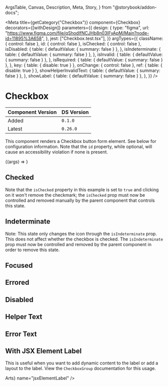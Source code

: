   ArgsTable,
  Canvas,
  Description,
  Meta,
  Story,
} from "@storybook/addon-docs";


<Meta
  title={getCategory("Checkbox")}
  component={Checkbox}
  decorators={[withDesign]}
  parameters={{
    design: {
      type: "figma",
      url: "https://www.figma.com/file/qShodlfNCJHb8n03IFyApM/Main?node-id=11895%3A658",
    },
    jest: ["Checkbox.test.tsx"],
  }}
  argTypes={{
    className: { control: false },
    id: { control: false },
    isChecked: { control: false },
    isDisabled: {
      table: { defaultValue: { summary: false } },
    },
    isIndeterminate: {
      table: { defaultValue: { summary: false } },
    },
    isInvalid: {
      table: { defaultValue: { summary: false } },
    },
    isRequired: {
      table: { defaultValue: { summary: false } },
    },
    key: { table: { disable: true } },
    onChange: { control: false },
    ref: { table: { disable: true } },
    showHelperInvalidText: {
      table: { defaultValue: { summary: false } },
    },
    showLabel: {
      table: { defaultValue: { summary: false } },
    },
  }}
/>

# Checkbox

| Component Version | DS Version |
| ----------------- | ---------- |
| Added             | `0.1.0`    |
| Latest            | `0.26.0`   |

<Description of={Checkbox} />

This component renders a Checkbox button form element. See below for configuration
information. Note that the `id` property, while optional, will cause an
accessibility violation if none is present.

<Canvas withToolbar>
  <Story
    name="Checkbox"
    args={{
      className: undefined,
      helperText: "This is the helper text!",
      id: "checkbox_id",
      invalidText: "This is the error text :(",
      isChecked: undefined,
      isDisabled: false,
      isIndeterminate: false,
      isInvalid: false,
      isRequired: false,
      labelText: "Test Label",
      name: "test_name",
      onChange: undefined,
      showHelperInvalidText: true,
      showLabel: true,
      value: "1",
    }}
  >
    {(args) => <Checkbox {...args} />}
  </Story>
</Canvas>

<ArgsTable story="Checkbox" />

## Checked

Note that the `isChecked` property in this example is set to `true` and clicking
on it won't remove the checkmark; the `isChecked` prop must now be controlled
and removed manually by the parent component that controls this state.

<Canvas>
  <DSProvider>
    <Checkbox id="isChecked" labelText="I am checked" isChecked value="1" />
  </DSProvider>
</Canvas>

## Indeterminate

Note: This state only changes the icon through the `isIndeterminate` prop. This
does not affect whether the checkbox is checked. The `isIndeterminate` prop must
now be controlled and removed by the parent component in order to remove this state.

<Canvas>
  <DSProvider>
    <Checkbox
      id="indeterminate"
      labelText="I am indeterminate"
      isIndeterminate
    />
  </DSProvider>
</Canvas>

## Focused

<Canvas>
  <DSProvider>
    <Checkbox labelText="Click or tab to the Checkbox to see its focus state" />
  </DSProvider>
</Canvas>

## Errored

<Canvas>
  <DSProvider>
    <HStack>
      <Checkbox isInvalid labelText="I am in an error state" />
      <Checkbox
        isInvalid
        isChecked
        labelText="I am checked in an error state"
      />
    </HStack>
  </DSProvider>
</Canvas>

## Disabled

<Canvas>
  <DSProvider>
    <HStack>
      <Checkbox isDisabled labelText="I am disabled" />
      <Checkbox isDisabled isChecked labelText="I am checked and disabled" />
    </HStack>
  </DSProvider>
</Canvas>

## Helper Text

<Canvas>
  <DSProvider>
    <Checkbox
      name="testHelperText"
      labelText="I have helper text"
      helperText="I am the helper text for this Checkbox"
    />
  </DSProvider>
</Canvas>

## Error Text

<Canvas>
  <DSProvider>
    <Checkbox
      name="testinvalidText"
      labelText="I have error text"
      invalidText="I am the error text for this Checkbox"
      isInvalid
    />
  </DSProvider>
</Canvas>

## With JSX Element Label

This is useful when you want to add dynamic content to the label or add
a layout to the label. View the `CheckboxGroup` documentation for this
usage.

<Canvas>
  <DSProvider>
    <Checkbox labelText={<span>Arts</span>} name="jsxElementLabel" />
  </DSProvider>
</Canvas>
